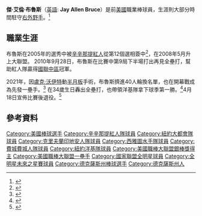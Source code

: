 {{barelinks|time=2020-01-09}}
{{Infobox baseball biography
|name        = 傑·布魯斯<br />Jay Bruce
|image       = Jay Bruce on being at Yankees camp (1).jpg
|image_size  = 250
|caption     = 2021年加入洋基隊的布魯斯
|position    = [[一壘手|一壘手]]/[[右外野手|右外野手]]
|bats        = 左
|throws      = 左
|birth_date  = {{Birth date and age|mf=yes|1987|4|3}}
|birth_place = {{USA}}[[德克薩斯州|德克薩斯州]][[博蒙特_(德克薩斯州)|博蒙特]]
|death_date  = 
|death_place = 
|debutleague = 美國職棒大聯盟
|debutdate   = 5月27日
|debutyear   = 2008年
|debutteam   = 辛辛那提紅人
|finalleague = 美國職棒大聯盟
|finaldate   = 4月14日
|finalyear   = 2021年
|finalteam   = 紐約洋基
|statleague  = 美國職棒大聯盟
|stat1label  = [[打擊率|打擊率]]
|stat1value  = .244
|stat2label  = [[安打|安打]]
|stat2value  = 
|stat3label  = [[全壘打|全壘打]]
|stat3value  = 319
|stat4label  = [[打點|打點]]
|stat4value  = 951
|stat5label  = [[盜壘|盜壘]]
|stat5value  = 
|teams=
*[[辛辛那提紅人|辛辛那提紅人]]（{{mlby|2008}}–{{mlby|2016}}）
*[[紐約大都會|紐約大都會]]（{{mlby|2016}}–{{mlby|2017}}）
*[[克里夫蘭印地安人|克里夫蘭印地安人]]（{{mlby|2017}}）
*[[紐約大都會|紐約大都會]]（{{mlby|2018}}）
*[[西雅圖水手|西雅圖水手]]（{{mlby|2019}}）
*[[費城費城人|費城費城人]]（{{mlby|2019}}–{{mlby|2020}}）
*[[紐約洋基|紐約洋基]]（{{mlby|2021}}）
|highlights=
* 3×[[美國職棒大聯盟全明星賽|全明星賽]]（[[2011年美國職棒大聯盟全明星賽|2011年]]、[[2012年美國職棒大聯盟全明星賽|2012年]]、[[2016年美國職棒大聯盟全明星賽|2016年]]）
* 5×[[美國職棒大聯盟銀棒獎|銀棒獎]]（2012年、2013年）
|hoflink  = 美國國家棒球名人堂暨博物館
|hoftype  = 美國棒球名人堂
|hofdate  = 
|hofvote  = 
|hofmethod= 
}}

'''傑·艾倫·布魯斯'''（[[英語|英語]]: '''Jay Allen Bruce'''）{{BD|1987年|4月3日}}是前[[美國|美國]]職業棒球員，生涯則大部分時間駐守[[右外野手|右外野手]]。<ref>{{cite web|url=https://www.mlb.com/player/jay-bruce-457803|title=Jay Bruce Stats, Fantasy & News|website=MLB.com|accessdate=2020-01-27|archive-date=2020-12-14|archive-url=https://web.archive.org/web/20201214063134/https://www.mlb.com/player/jay-bruce-457803|dead-url=no}}</ref>

==職業生涯==
布魯斯在2005年的選秀中被[[辛辛那提紅人|辛辛那提紅人]]從第12個選相簽中<ref>{{Cite web |url=http://m.mlb.com/news/article/1084336 |title=存档副本 |accessdate=2015-07-21 |archive-date=2017-08-19 |archive-url=https://web.archive.org/web/20170819232011/http://m.mlb.com/news/article/1084336// |dead-url=no }}</ref>，在2008年5月升上大聯盟。
2010年9月28日，布魯斯在比賽中第9局下半場打出再見全壘打，幫助紅人隊贏得[[國家聯盟中區|國聯中區]]冠軍。

2021年，因[[盧克·沃伊特|盧克·沃伊特]]動[[半月板|半月板]]手術，布魯斯擠進40人輪換名單，也在開幕戰成為先發一壘手。<ref>{{Cite web|title=Luke Voit to undergo knee surgery and miss start of season; Jay Bruce makes Yankees roster|url=https://www.nydailynews.com/sports/baseball/yankees/ny-luke-voit-knee-surgery-20210327-4leae34e3bckpgx5ejy67btcuy-story.html|accessdate=2021-04-20|last=Ackert|first=Kristie|work=nydailynews.com|archive-date=2021-04-21|archive-url=https://web.archive.org/web/20210421210944/https://www.nydailynews.com/sports/baseball/yankees/ny-luke-voit-knee-surgery-20210327-4leae34e3bckpgx5ejy67btcuy-story.html|dead-url=no}}</ref> 在34歲生日轟出全壘打，也帶領洋基隊拿下球季第一勝。<ref>{{Cite web|title=Birthday boy Bruce keys Yanks' 1st win of '21|url=https://www.mlb.com/news/jay-bruce-keys-yankees-win-over-blue-jays-on-birthday|accessdate=2021-04-20|work=MLB.com|language=en|archive-date=2021-05-01|archive-url=https://web.archive.org/web/20210501173422/https://www.mlb.com/news/jay-bruce-keys-yankees-win-over-blue-jays-on-birthday|dead-url=no}}</ref>4月18日宣佈比賽後退役。<ref>{{Cite web|title=Veteran slugger Bruce announces retirement|url=https://www.mlb.com/news/jay-bruce-announces-retirement-2021|accessdate=2021-04-20|work=MLB.com|language=en|archive-date=2021-04-19|archive-url=https://web.archive.org/web/20210419074415/https://www.mlb.com/news/jay-bruce-announces-retirement-2021|dead-url=no}}</ref>

==參考資料==
{{reflist}}

{{DEFAULTSORT:Bruce, Jay}}
[[Category:美國棒球選手|Category:美國棒球選手]]
[[Category:辛辛那提紅人隊球員|Category:辛辛那提紅人隊球員]]
[[Category:紐約大都會隊球員|Category:紐約大都會隊球員]]
[[Category:克里夫蘭印地安人隊球員|Category:克里夫蘭印地安人隊球員]]
[[Category:西雅圖水手隊球員|Category:西雅圖水手隊球員]]
[[Category:費城費城人隊球員|Category:費城費城人隊球員]]
[[Category:紐約洋基隊球員|Category:紐約洋基隊球員]]
[[Category:美國職棒大聯盟銀棒獎得主|Category:美國職棒大聯盟銀棒獎得主]]
[[Category:美國職棒大聯盟一壘手|Category:美國職棒大聯盟一壘手]]
[[Category:國家聯盟全明星球員|Category:國家聯盟全明星球員]]
[[Category:全明星未來之星賽球員|Category:全明星未來之星賽球員]]
[[Category:德克薩斯州棒球選手|Category:德克薩斯州棒球選手]]
[[Category:德克薩斯州人|Category:德克薩斯州人]]